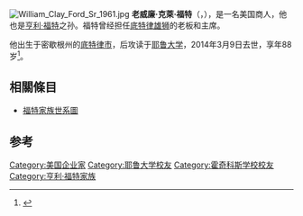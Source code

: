[[File:William_Clay_Ford_Sr_1961.jpg|thumb]]
'''老威廉·克萊·福特'''（{{lang-en|William Clay Ford, Sr.}}，{{bd|1925年|3月14日|2014年|3月9日|catIdx=Ford}}），是一名美国商人，他也是[[亨利·福特|亨利·福特]]之孙。福特曾经担任[[底特律雄狮|底特律雄狮]]的老板和主席。

他出生于密歇根州的[[底特律市|底特律市]]，后攻读于[[耶鲁大学|耶鲁大学]]，2014年3月9日去世，享年88岁<ref name="CBS">{{Cite news |url=http://detroit.cbslocal.com/2014/03/09/ford-motor-company-releases-statement-on-death-of-william-clay-ford-sr/ |title=Ford Motor Company Releases Statement On Death Of William Clay Ford, Sr. |publisher=CBS News |location=Dearborn, MI |date=March 9, 2014 |accessdate=March 9, 2014 |archive-date=2014-03-09 |archive-url=https://web.archive.org/web/20140309210015/http://detroit.cbslocal.com/2014/03/09/ford-motor-company-releases-statement-on-death-of-william-clay-ford-sr/ |dead-url=no }}</ref>。

== 相關條目==
*[[福特家族世系圖|福特家族世系圖]]

==参考==
{{reflist}}

{{DEFAULTSORT:Ford, Sr., William Clay}}

[[Category:美国企业家|Category:美国企业家]]
[[Category:耶鲁大学校友|Category:耶鲁大学校友]]
[[Category:霍奇科斯学校校友|Category:霍奇科斯学校校友]]
[[Category:亨利·福特家族|Category:亨利·福特家族]]